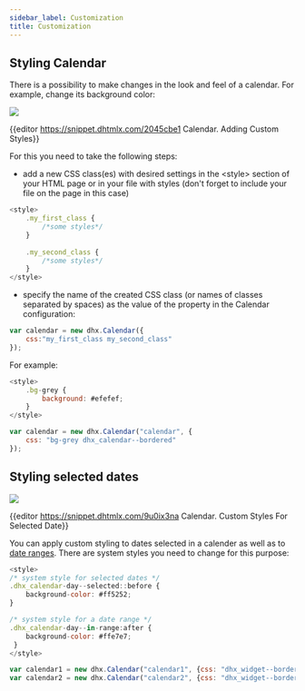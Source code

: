 ```yaml
---
sidebar_label: Customization
title: Customization
---          
```


Styling Calendar
-----------

There is a possibility to make changes in the look and feel of a calendar. For example, change its background color:

![](../assets/calendar/styled_calendar.png)

{{editor    https://snippet.dhtmlx.com/2045cbe1	Calendar. Adding Custom Styles}}

For this you need to take the following steps:

- add a new CSS class(es) with desired settings in the &lt;style&gt; section of your HTML page or in your file with styles (don't forget to include your file on the page in this case)

~~~js
<style>
	.my_first_class {
		/*some styles*/
	}
    
    .my_second_class {
		/*some styles*/
	}
</style>
~~~

- specify the name of the created CSS class (or names of classes separated by spaces) as the value of the [](calendar/api/calendar_css_config.md) property in the Calendar configuration:

~~~js
var calendar = new dhx.Calendar({
    css:"my_first_class my_second_class"
});
~~~

For example:

~~~js
<style>
	.bg-grey {
		background: #efefef;
	}
</style>

var calendar = new dhx.Calendar("calendar", { 
	css: "bg-grey dhx_calendar--bordered" 
});
~~~


Styling selected dates
-------------------

![](../assets/calendar/calendar_range_styling.png)

{{editor    https://snippet.dhtmlx.com/9u0ix3na	Calendar. Custom Styles For Selected Date}}

You can apply custom styling to dates selected in a calender as well as to [date ranges](calendar/operating_calendar.md#linkingtwocalendars). There are system styles you need to change for this purpose:

~~~js
<style>
/* system style for selected dates */
.dhx_calendar-day--selected::before {
	background-color: #ff5252;
}

/* system style for a date range */
.dhx_calendar-day--in-range:after {
	background-color: #ffe7e7;
 }
</style>

var calendar1 = new dhx.Calendar("calendar1", {css: "dhx_widget--bordered"});
var calendar2 = new dhx.Calendar("calendar2", {css: "dhx_widget--bordered"});
~~~



